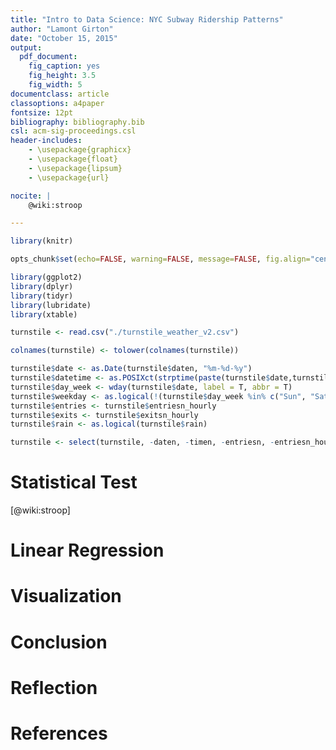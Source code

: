 ```yaml
---
title: "Intro to Data Science: NYC Subway Ridership Patterns"
author: "Lamont Girton"
date: "October 15, 2015"
output: 
  pdf_document: 
    fig_caption: yes
    fig_height: 3.5
    fig_width: 5
documentclass: article
classoptions: a4paper
fontsize: 12pt
bibliography: bibliography.bib
csl: acm-sig-proceedings.csl
header-includes:
    - \usepackage{graphicx}
    - \usepackage{float}
    - \usepackage{lipsum}
    - \usepackage{url}

nocite: |
    @wiki:stroop

---
```


\begin{abstract}
    \lipsum[1]
\end{abstract}

```r

library(knitr)

opts_chunk$set(echo=FALSE, warning=FALSE, message=FALSE, fig.align="center", fig.pos="H")

library(ggplot2)
library(dplyr)
library(tidyr)
library(lubridate)
library(xtable)

```



```r

turnstile <- read.csv("./turnstile_weather_v2.csv")

colnames(turnstile) <- tolower(colnames(turnstile))

turnstile$date <- as.Date(turnstile$daten, "%m-%d-%y")
turnstile$datetime <- as.POSIXct(strptime(paste(turnstile$date,turnstile$timen), "%F %H:%M:%S"))
turnstile$day_week <- wday(turnstile$date, label = T, abbr = T)
turnstile$weekday <- as.logical(!(turnstile$day_week %in% c("Sun", "Sat")))
turnstile$entries <- turnstile$entriesn_hourly
turnstile$exits <- turnstile$exitsn_hourly
turnstile$rain <- as.logical(turnstile$rain)

turnstile <- select(turnstile, -daten, -timen, -entriesn, -entriesn_hourly, -exitsn, -exitsn_hourly)

```

# Statistical Test

\lipsum[2]

[@wiki:stroop]

# Linear Regression

\lipsum[2]

# Visualization

\lipsum[2]

# Conclusion

\lipsum[2]

# Reflection

\lipsum[2]

# References
